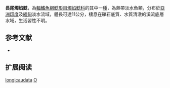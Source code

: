 {{Speciesbox
| name = 長尾燭焰鯰
| image = Olyra longicaudata.jpg
| image_width = 250px
| status = LC
| status_system = IUCN3.1
| genus = Olyra
| species = longicaudata
| authority = [[McClelland|McClelland]], 1842
| synonyms = *''Olyra longicaudatus'', McClelland, 1842
*''Olyra elongata'', Günther, 1883
}}
'''長尾燭焰鯰'''，為[[輻鰭魚綱|輻鰭魚綱]][[鯰形目|鯰形目]][[燭焰鯰科|燭焰鯰科]]的其中一[[種|種]]，為熱帶淡水魚類，分布於[[亞洲|亞洲]][[印度|印度]]及[[緬甸|緬甸]]淡水流域，體長可達11公分，棲息在礫石底質、水質清澈的溪流底層水域，生活習性不明。

==参考文献==
*{{FishBase_species|genus=Olyra|species=longicaudata|year=2015|month=4}}

== 扩展阅读 ==
{{refbegin}}
{{wikispecies-inline|Olyra longicaudata|長尾燭焰鯰}}
{{refend}}
{{Taxonbar|from=Q3763901}}

[[Category:燭焰鯰屬|longicaudata]]
[[Category:1842年描述的魚類|O]]